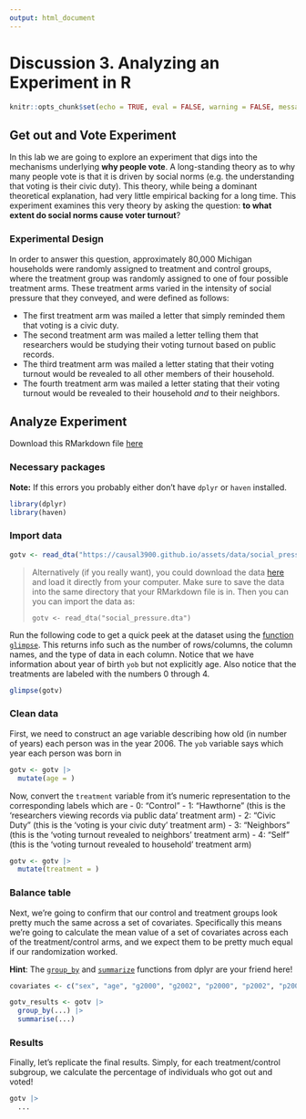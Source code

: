 ```yaml
---
output: html_document
---
```


# Discussion 3. Analyzing an Experiment in R {-}

```r
knitr::opts_chunk$set(echo = TRUE, eval = FALSE, warning = FALSE, message = FALSE)
```

## Get out and Vote Experiment

In this lab we are going to explore an experiment that digs into the mechanisms
underlying __why people vote__. A long-standing theory as to why many people
vote is that it is driven by social norms (e.g. the understanding that voting
is their civic duty). This theory, while being a dominant theoretical 
explanation, had very little empirical backing for a long time. This experiment
examines this very theory by asking the question:
__to what extent do social norms cause voter turnout__?

### Experimental Design

In order to answer this question, approximately 80,000 Michigan households
were randomly assigned to treatment and control groups, where the treatment
group was randomly assigned to one of four possible treatment arms. These
treatment arms varied in the intensity of social pressure that they conveyed,
and were defined as follows:

- The first treatment arm was mailed a letter that simply reminded them that
voting is a civic duty.
- The second treatment arm was mailed a letter telling them that researchers
would be studying their voting turnout based on public records.
- The third treatment arm was mailed a letter stating that their voting turnout 
would be revealed to all other members of their household.
- The fourth treatment arm was mailed a letter stating that their voting turnout
would be revealed to their household *and* to their neighbors.

## Analyze Experiment
Download this RMarkdown file [here]()

### Necessary packages

__Note:__ If this errors you probably either don't have `dplyr` or `haven`
installed.

```r
library(dplyr)
library(haven)
```

### Import data
```r
gotv <- read_dta("https://causal3900.github.io/assets/data/social_pressure.dta")
```

> Alternatively (if you really want), you could download the data [here](assets/data/social_pressure.dta) and load it directly from your computer. Make sure to save the data into the same directory that your RMarkdown file is in. 
> Then you can you can import the data as:
>
> `gotv <- read_dta("social_pressure.dta")`

Run the following code to get a quick peek at the dataset using the [function `glimpse`](https://dplyr.tidyverse.org/reference/glimpse.html). This returns info such as the number of rows/columns, the column names, and the type of data in each column. Notice that we have information about year of birth `yob` but not explicitly age. Also notice that the treatments are labeled with the numbers 0 through 4.
```r
glimpse(gotv)
```

### Clean data

First, we need to construct an age variable describing how old (in number of years)
each person was in the year 2006. The `yob` variable says which year each person
was born in
```r
gotv <- gotv |>
  mutate(age = )
```

Now, convert the `treatment` variable from it's numeric representation to the
corresponding labels which are
- 0: "Control"
- 1: "Hawthorne" (this is the 'researchers viewing records via public data' treatment arm)
- 2: "Civic Duty" (this is the 'voting is your civic duty' treatment arm)
- 3: "Neighbors" (this is the 'voting turnout revealed to neighbors' treatment arm)
- 4: "Self" (this is the 'voting turnout revealed to household' treatment arm)
```r
gotv <- gotv |>
  mutate(treatment = )
```

### Balance table

Next, we're going to confirm that our control and treatment groups look pretty
much the same across a set of covariates. Specifically this means we're going to
calculate the mean value of a set of covariates across each of the treatment/control
arms, and we expect them to be pretty much equal if our randomization worked.

__Hint__: The [`group_by`](https://dplyr.tidyverse.org/reference/group_by.html)
and [`summarize`](https://dplyr.tidyverse.org/reference/summarise.html) functions
from dplyr are your friend here!

```r
covariates <- c("sex", "age", "g2000", "g2002", "p2000", "p2002", "p2004", "hh_size")

gotv_results <- gotv |>
  group_by(...) |>
  summarise(...)
```

### Results

Finally, let's replicate the final results. Simply, for each treatment/control
subgroup, we calculate the percentage of individuals who got out and voted!

```r
gotv |>
  ...
```

